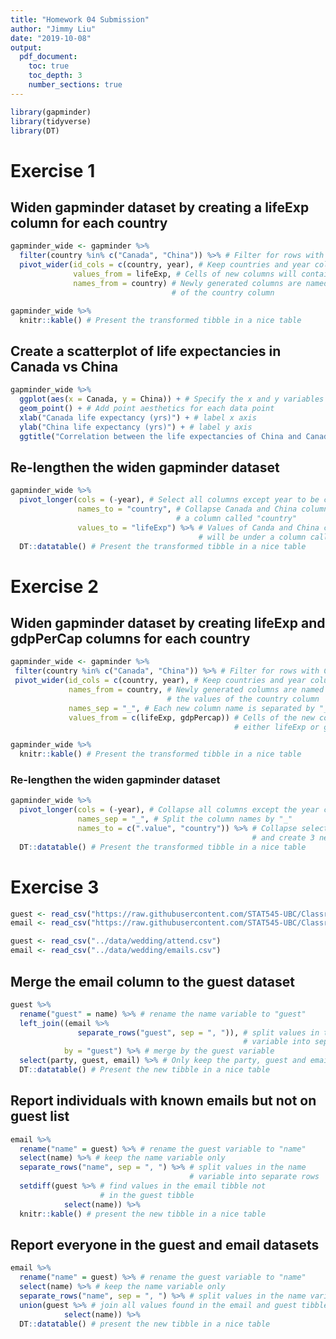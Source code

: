 ```yaml
---
title: "Homework 04 Submission"
author: "Jimmy Liu"
date: "2019-10-08"
output:
  pdf_document:
    toc: true
    toc_depth: 3
    number_sections: true
---
```


\newpage

```r
library(gapminder)
library(tidyverse)
library(DT)
```

# Exercise 1

## Widen gapminder dataset by creating a lifeExp column for each country
```r
gapminder_wide <- gapminder %>% 
  filter(country %in% c("Canada", "China")) %>% # Filter for rows with Canada or China
  pivot_wider(id_cols = c(country, year), # Keep countries and year columns
              values_from = lifeExp, # Cells of new columns will contain lifeExp values
              names_from = country) # Newly generated columns are named by the values
                                    # of the country column

gapminder_wide %>% 
  knitr::kable() # Present the transformed tibble in a nice table
```

## Create a scatterplot of life expectancies in Canada vs China
```r
gapminder_wide %>% 
  ggplot(aes(x = Canada, y = China)) + # Specify the x and y variables for ggplot
  geom_point() + # Add point aesthetics for each data point
  xlab("Canada life expectancy (yrs)") + # label x axis
  ylab("China life expectancy (yrs)") + # label y axis
  ggtitle("Correlation between the life expectancies of China and Canada")
```

## Re-lengthen the widen gapminder dataset
```r
gapminder_wide %>% 
  pivot_longer(cols = (-year), # Select all columns except year to be collapsed
               names_to = "country", # Collapse Canada and China columns to 
                                     # a column called "country"
               values_to = "lifeExp") %>% # Values of Canda and China columns
                                          # will be under a column called "lifeExp" 
  DT::datatable() # Present the transformed tibble in a nice table
```

# Exercise 2

## Widen gapminder dataset by creating lifeExp and gdpPerCap columns for each country
```r
gapminder_wide <- gapminder %>% 
 filter(country %in% c("Canada", "China")) %>% # Filter for rows with Canada or China
 pivot_wider(id_cols = c(country, year), # Keep countries and year columns
             names_from = country, # Newly generated columns are named by
                                   # the values of the country column
             names_sep = "_", # Each new column name is separated by "_"
             values_from = c(lifeExp, gdpPercap)) # Cells of the new columns will contain
                                                  # either lifeExp or gdpPerCap values

gapminder_wide %>% 
  knitr::kable() # Present the transformed tibble in a nice table
```

### Re-lengthen the widen gapminder dataset
```r
gapminder_wide %>% 
  pivot_longer(cols = (-year), # Collapse all columns except the year column
               names_sep = "_", # Split the column names by "_"
               names_to = c(".value", "country")) %>% # Collapse selected columns
                                                      # and create 3 new columns
  DT::datatable() # Present the transformed tibble in a nice table
```


# Exercise 3

```r
guest <- read_csv("https://raw.githubusercontent.com/STAT545-UBC/Classroom/master/data/wedding/attend.csv")
email <- read_csv("https://raw.githubusercontent.com/STAT545-UBC/Classroom/master/data/wedding/emails.csv")
```

```r
guest <- read_csv("../data/wedding/attend.csv")
email <- read_csv("../data/wedding/emails.csv")
```

## Merge the email column to the guest dataset
```r
guest %>% 
  rename("guest" = name) %>% # rename the name variable to "guest"
  left_join((email %>% 
               separate_rows("guest", sep = ", ")), # split values in the guest 
                                                    # variable into separate rows
            by = "guest") %>% # merge by the guest variable
  select(party, guest, email) %>% # Only keep the party, guest and email columns
  DT::datatable() # Present the new tibble in a nice table
```

## Report individuals with known emails but not on guest list
```r
email %>% 
  rename("name" = guest) %>% # rename the guest variable to "name"
  select(name) %>% # keep the name variable only
  separate_rows("name", sep = ", ") %>% # split values in the name 
                                        # variable into separate rows
  setdiff(guest %>% # find values in the email tibble not 
                    # in the guest tibble
            select(name)) %>%
  knitr::kable() # present the new tibble in a nice table
```

## Report everyone in the guest and email datasets
```r
email %>% 
  rename("name" = guest) %>% # rename the guest variable to "name"
  select(name) %>% # keep the name variable only
  separate_rows("name", sep = ", ") %>% # split values in the name variable into separate rows
  union(guest %>% # join all values found in the email and guest tibble into a single tibble
            select(name)) %>% 
  DT::datatable() # present the new tibble in a nice table
```

